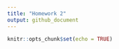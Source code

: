 ```yaml
---
title: "Homework 2"
output: github_document
---
```


```r
knitr::opts_chunk$set(echo = TRUE)
```

